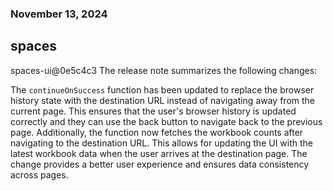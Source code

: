 ### November 13, 2024
## spaces

spaces-ui@0e5c4c3
The release note summarizes the following changes:

The `continueOnSuccess` function has been updated to replace the browser history state with the destination URL instead of navigating away from the current page. This ensures that the user's browser history is updated correctly and they can use the back button to navigate back to the previous page. Additionally, the function now fetches the workbook counts after navigating to the destination URL. This allows for updating the UI with the latest workbook data when the user arrives at the destination page. The change provides a better user experience and ensures data consistency across pages.